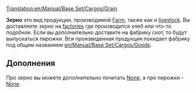 [[Translation:en/Manual/Base Set/Cargos/Grain]]
{{ru/Перевод|en/Manual/Base Set/Cargos/Grain|90}}

{{ru/Manual/Base Set/Cargos/Груз|груз=Зерно
|изображение=en/Manual/Base Set/Cargos/Grain.png
|производит=[[en/Manual/Base Set/Industries/Farm]]
|принимает=[[en/Manual/Base Set/Industries/Factory]]
}}

'''Зерно''' это вид продукции, производимой [[en/Manual/Base Set/Industries/Farm|Farm]], также как и [[en/Manual/Base Set/Cargos/Livestock|livestock]]. 
Вы доставляете зерно на [[en/Manual/Base Set/Industries/Factory|factories]] где производится хлеб или что-то подобное. Если вы дополнительно доставите на фабрику скот, то будут выпускаться пирожки. Вся произведенная продукция покидает фабрику под общим названием [[en/Manual/Base Set/Cargos/Goods]].


==Дополнения==
Про зерно вы можете дополнительно почитать [https://www.wikipedia.org/wiki/Cereal None], а про пирожки - [https://www.wikipedia.org/wiki/Pie None].